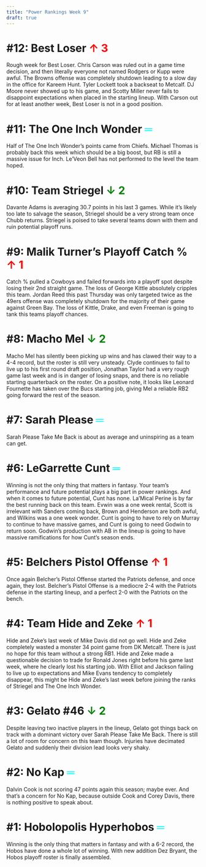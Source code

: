 ```yaml
---
title: "Power Rankings Week 9"
draft: true
---
```


# #12: Best Loser <span style="color: red;"> ↑ 3</span>
Rough week for Best Loser. Chris Carson was ruled out in a game time decision, and then literally everyone not named Rodgers or Kupp were awful. 	The Browns offense was completely shutdown leading to a slow day in the office for Kareem Hunt. Tyler Lockett took a backseat to Metcalf. DJ Moore never showed up to his game, and Scotty Miller never fails to disappoint expectations when placed in the starting lineup. With Carson out for at least another week, Best Loser is not in a good position. 

# #11: The One Inch Wonder <span style="color: aqua;"> ═ </span>
Half of The One Inch Wonder’s points came from Chiefs. Michael Thomas is probably back this week which should be a big boost, but RB is still a massive issue for Inch. Le’Veon Bell has not performed to the level the team hoped.

# #10: Team Striegel <span style="color: green;"> ↓ 2</span>
Davante Adams is averaging 30.7 points in his last 3 games. While it’s likely too late to salvage the season, Striegel should be a very strong team once Chubb returns. Striegel is poised to take several teams down with them and ruin potential playoff runs. 

# #9: Malik Turner’s Playoff Catch % <span style="color: red;"> ↑ 1</span>
Catch % pulled a Cowboys and failed forwards into a playoff spot despite losing their 2nd straight game. The loss of George Kittle absolutely cripples this team. Jordan Reed this past Thursday was only targeted twice as the 49ers offense was completely shutdown for the majority of their game against Green Bay. The loss of Kittle, Drake, and even Freeman is going to tank this teams playoff chances. 

# #8: Macho Mel <span style="color: green;"> ↓ 2</span>
Macho Mel has silently been picking up wins and has clawed their way to a 4-4 record, but the roster is still very unsteady. Clyde continues to fail to live up to his first round draft position, Jonathan Taylor had a very rough game last week and is in danger of losing snaps, and there is no reliable starting quarterback on the roster. On a positive note, it looks like Leonard Fournette has taken over the Bucs starting job, giving Mel a reliable RB2 going forward the rest of the season. 

# #7: Sarah Please <span style="color: aqua;"> ═ </span>
Sarah Please Take Me Back is about as average and uninspiring as a team can get. 

# #6: LeGarrette Cunt <span style="color: aqua;"> ═ </span>
Winning is not the only thing that matters in fantasy. Your team’s performance and future potential plays a big part in power rankings. And when it comes to future potential, Cunt has none. La’Mical Perine is by far the best running back on this team. Evwin was a one week rental, Scott is irrelevant with Sanders coming back, Brown and Henderson are both awful, and Wilkins was a one week wonder. Cunt is going to have to rely on Murray to continue to have massive games, and Cunt is going to need Godwin to return soon. Godwin’s production with AB in the lineup is going to have massive ramifications for how Cunt’s season ends.

# #5: Belchers Pistol Offense <span style="color: red;"> ↑ 1</span>
Once again Belcher’s Pistol Offense started the Patriots defense, and once again, they lost. Belcher’s Pistol Offense is a mediocre 2-4 with the Patriots defense in the starting lineup, and a perfect 2-0 with the Patriots on the bench.

# #4: Team Hide and Zeke <span style="color: red;"> ↑ 1</span>	
Hide and Zeke’s last week of Mike Davis did not go well. Hide and Zeke completely wasted a monster 34 point game from DK Metcalf. There is just no hope for this team without a strong RB1. Hide and Zeke made a questionable decision to trade for Ronald Jones right before his game last week, where he clearly lost his starting job. With Elliot and Jackson failing to live up to expectations and Mike Evans tendency to completely disappear, this might be Hide and Zeke’s last week before joining the ranks of Striegel and The One Inch Wonder.

# #3: Gelato #46 <span style="color: green;"> ↓ 2</span>
Despite leaving two inactive players in the lineup, Gelato got things back on track with a dominant victory over Sarah Please Take Me Back. There is still a lot of room for concern on this team though. Injuries have decimated Gelato and suddenly their division lead looks very shaky. 

# #2: No Kap <span style="color: aqua;"> ═ </span>
Dalvin Cook is not scoring 47 points again this season; maybe ever. And that’s a concern for No Kap, because outside Cook and Corey Davis, there is nothing positive to speak about. 

# #1: Hobolopolis Hyperhobos <span style="color: aqua;"> ═ </span>
Winning is the only thing that matters in fantasy and with a 6-2 record, the Hobos have done a whole lot of winning. With new addition Dez Bryant, the Hobos playoff roster is finally assembled. 



```r

          
          
```

